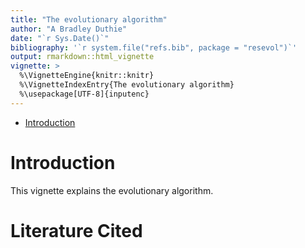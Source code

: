 ```yaml
---
title: "The evolutionary algorithm"
author: "A Bradley Duthie"
date: "`r Sys.Date()`"
bibliography: '`r system.file("refs.bib", package = "resevol")`'
output: rmarkdown::html_vignette
vignette: >
  %\VignetteEngine{knitr::knitr}
  %\VignetteIndexEntry{The evolutionary algorithm}
  %\usepackage[UTF-8]{inputenc}
---
```



- [Introduction](#introduction)

<a name = "introduction">Introduction</a>
================================================================================

This vignette explains the evolutionary algorithm.

<a name = "lit">Literature Cited</a>
================================================================================


